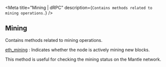 
<Meta
  title="Mining | dRPC"
  description={`Contains methods related to mining operations.`}
/>
## Mining

Contains methods related to mining operations.

[eth_mining](/mantle-api/mining/eth_mining) : Indicates whether the node is actively mining new blocks.

This method is useful for checking the mining status on the Mantle network.

<Space h={16} />
<GetStarted />
